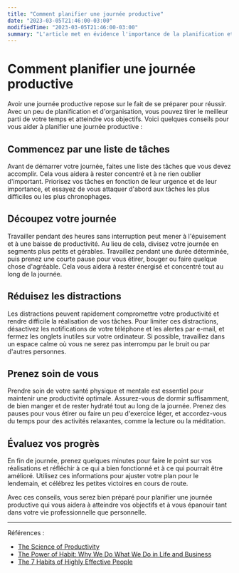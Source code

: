 ```yaml
---
title: "Comment planifier une journée productive"
date: "2023-03-05T21:46:00-03:00"
modifiedTime: "2023-03-05T21:46:00-03:00"
summary: "L'article met en évidence l'importance de la planification et de l'organisation pour atteindre la productivité et le succès dans le travail et la vie personnelle. Il fournit également des références à des ressources connexes pour approfondir le sujet."
---
```


# Comment planifier une journée productive

Avoir une journée productive repose sur le fait de se préparer pour réussir. Avec un peu de planification et d'organisation, vous pouvez tirer le meilleur parti de votre temps et atteindre vos objectifs. Voici quelques conseils pour vous aider à planifier une journée productive :

## Commencez par une liste de tâches

Avant de démarrer votre journée, faites une liste des tâches que vous devez accomplir. Cela vous aidera à rester concentré et à ne rien oublier d'important. Priorisez vos tâches en fonction de leur urgence et de leur importance, et essayez de vous attaquer d'abord aux tâches les plus difficiles ou les plus chronophages.

## Découpez votre journée

Travailler pendant des heures sans interruption peut mener à l'épuisement et à une baisse de productivité. Au lieu de cela, divisez votre journée en segments plus petits et gérables. Travaillez pendant une durée déterminée, puis prenez une courte pause pour vous étirer, bouger ou faire quelque chose d'agréable. Cela vous aidera à rester énergisé et concentré tout au long de la journée.

## Réduisez les distractions

Les distractions peuvent rapidement compromettre votre productivité et rendre difficile la réalisation de vos tâches. Pour limiter ces distractions, désactivez les notifications de votre téléphone et les alertes par e-mail, et fermez les onglets inutiles sur votre ordinateur. Si possible, travaillez dans un espace calme où vous ne serez pas interrompu par le bruit ou par d'autres personnes.

## Prenez soin de vous

Prendre soin de votre santé physique et mentale est essentiel pour maintenir une productivité optimale. Assurez-vous de dormir suffisamment, de bien manger et de rester hydraté tout au long de la journée. Prenez des pauses pour vous étirer ou faire un peu d'exercice léger, et accordez-vous du temps pour des activités relaxantes, comme la lecture ou la méditation.

## Évaluez vos progrès

En fin de journée, prenez quelques minutes pour faire le point sur vos réalisations et réfléchir à ce qui a bien fonctionné et à ce qui pourrait être amélioré. Utilisez ces informations pour ajuster votre plan pour le lendemain, et célébrez les petites victoires en cours de route.

Avec ces conseils, vous serez bien préparé pour planifier une journée productive qui vous aidera à atteindre vos objectifs et à vous épanouir tant dans votre vie professionnelle que personnelle.

---

Références :

- [The Science of Productivity](https://www.youtube.com/watch?v=lHfjvYzr-3g)
- [The Power of Habit: Why We Do What We Do in Life and Business](https://www.goodreads.com/book/show/12609433-the-power-of-habit)
- [The 7 Habits of Highly Effective People](https://www.goodreads.com/book/show/36072.The_7_Habits_of_Highly_Effective_People)
